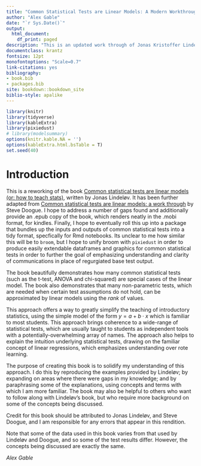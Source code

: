 ```yaml
---
title: "Common Statistical Tests are Linear Models: A Modern Workthrough"
author: "Alex Gable"
date: "`r Sys.Date()`"
output:
  html_document:
    df_print: paged
description: "This is an updated work through of Jonas Kristoffer Lindeløv's Common statistical tests are linear models (or: how to teach stats), dervived from Steve Doogue's workthrough" 
documentclass: krantz
fontsize: 12pt
monofontoptions: "Scale=0.7"
link-citations: yes
bibliography:
- book.bib
- packages.bib
site: bookdown::bookdown_site
biblio-style: apalike
---
```


```r
library(knitr)
library(tidyverse)
library(kableExtra)
library(pixiedust)
# library(modelsummary)
options(knitr.kable.NA = '')
options(kableExtra.html.bsTable = T)
set.seed(40)
```

# Introduction

This is a reworking of the book [Common statistical tests are linear models (or: how to teach stats)](https://lindeloev.github.io/tests-as-linear/), written by Jonas Lindeløv. It has been further adapted from [Common statistical tests are linear models: a work through](https://steverxd.github.io/Stat_tests/) by Steve Doogue. I hope to address a number of gaps found and additionally provide an .epub copy of the book, which renders neatly in the .mobi format, for kindles. Finally, I hope to eventually roll this up into a package that bundles up the inputs and outputs of common statistical tests into a tidy format, specfically for Rmd notebooks. Its unclear to me how similar this will be to `broom`, but I hope to unify broom with `pixiedust` in order to produce easily extendable dataframes and graphics for common statistical tests in order to further the goal of emphasizing understanding and clarity of communications in place of regurgiated base test output.

The book beautifully demonstrates how many common statistical tests (such as the t-test, ANOVA and chi-squared) are special cases of the linear model. The book also demonstrates that many non-parametric tests, which are needed when certain test assumptions do not hold, can be approximated by linear models using the _rank_ of values.

This approach offers a way to greatly simplify the teaching of introductory statistics, using the simple model of the form $y = a + b \cdot x$ which is familiar to most students. This approach brings coherence to a wide-range of statistical tests, which are usually taught to students as independent tools with a potentially-overwhelming array of names. The approach also helps to explain the intuition underlying statistical tests, drawing on the familiar concept of linear regressions, which emphasizes understanding over rote learning.

The purpose of creating this book is to solidify my understanding of this approach. I do this by reproducing the examples provided by Lindeløv; by expanding on areas where there were gaps in my knowledge; and by paraphrasing some of the explanations, using concepts and terms with which I am more familiar. The book may also be helpful to others who want to follow along with Lindeløv's book, but who require more background on some of the concepts being discussed.

Credit for this book should be attributed to Jonas Lindeløv, and Steve Doogue, and I am responsible for any errors that appear in this rendition.

Note that some of the data used in this book varies from that used by Lindeløv and Doogue, and so some of the test results differ. However, the concepts being discussed are exactly the same.

_Alex Gable_
